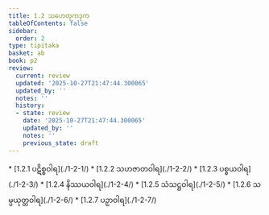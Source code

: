 ```yaml
---
title: 1.2 သဟေတုကဒုက
tableOfContents: false
sidebar:
  order: 2
type: tipitaka
basket: ab
book: p2
review:
  current: review
  updated: '2025-10-27T21:47:44.300065'
  updated_by: ''
  notes: ''
  history:
  - state: review
    date: '2025-10-27T21:47:44.300065'
    updated_by: ''
    notes: ''
    previous_state: draft
---
```



<ReviewStatus review={frontmatter.review} showDetails={true} />

<HypothesisAnnotation frontmatter={frontmatter} />

<DynamicBreadcrumb />



<TableOfContents book="p2" section="1.2">
* [1.2.1 ပဋိစ္စဝါရ](./1-2-1/)
* [1.2.2 သဟဇာတဝါရ](./1-2-2/)
* [1.2.3 ပစ္စယဝါရ](./1-2-3/)
* [1.2.4 နိဿယဝါရ](./1-2-4/)
* [1.2.5 သံသဋ္ဌဝါရ](./1-2-5/)
* [1.2.6 သမ္ပယုတ္တဝါရ](./1-2-6/)
* [1.2.7 ပဉှာဝါရ](./1-2-7/)
</TableOfContents>
